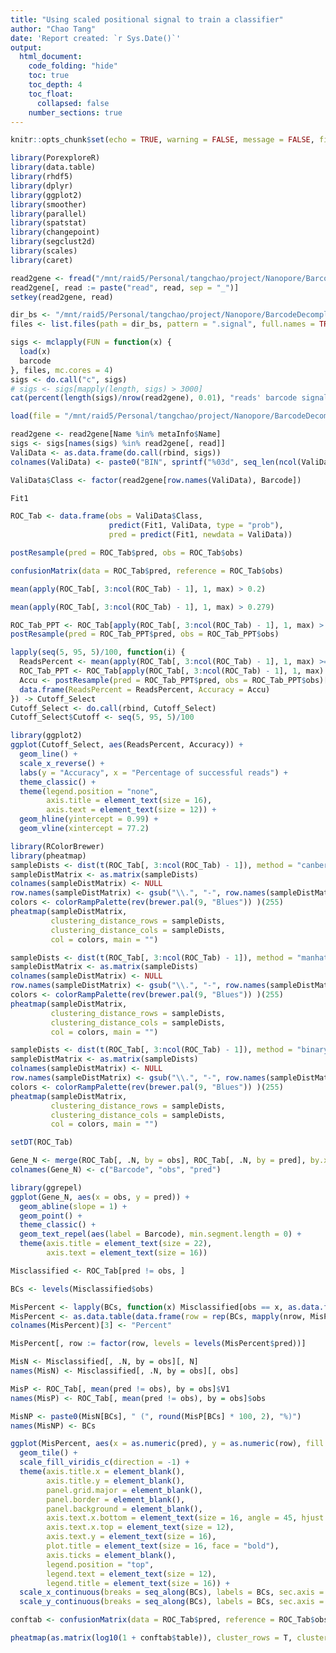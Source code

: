 ```yaml
---
title: "Using scaled positional signal to train a classifier"
author: "Chao Tang"
date: 'Report created: `r Sys.Date()`'
output: 
  html_document: 
    code_folding: "hide"
    toc: true
    toc_depth: 4
    toc_float: 
      collapsed: false
    number_sections: true
---
```


```r
knitr::opts_chunk$set(echo = TRUE, warning = FALSE, message = FALSE, fig.align = 'center')
```

```r
library(PorexploreR)
library(data.table)
library(rhdf5)
library(dplyr)
library(ggplot2)
library(smoother)
library(parallel)
library(spatstat)
library(changepoint)
library(segclust2d)
library(scales)
library(caret)
```

```r
read2gene <- fread("/mnt/raid5/Personal/tangchao/project/Nanopore/BarcodeDecomplex/analysis/02.BamReadsSplit/read2gene_20210703.txt")
read2gene[, read := paste("read", read, sep = "_")]
setkey(read2gene, read)
```

```r
dir_bs <- "/mnt/raid5/Personal/tangchao/project/Nanopore/BarcodeDecomplex/analysis/03.BarcodeProcessing/02.BarcodeSignalBinExp/20210703/"
files <- list.files(path = dir_bs, pattern = ".signal", full.names = TRUE)

sigs <- mclapply(FUN = function(x) {
  load(x)
  barcode
}, files, mc.cores = 4)
sigs <- do.call("c", sigs)
# sigs <- sigs[mapply(length, sigs) > 3000]
cat(percent(length(sigs)/nrow(read2gene), 0.01), "reads' barcode signal has been identified.\n")
```

```r
load(file = "/mnt/raid5/Personal/tangchao/project/Nanopore/BarcodeDecomplex/analysis/04.RandomForest/01.ClassifierTraining/BIN_100_24barcodes_Classifier_V2.RData")
```

```r
read2gene <- read2gene[Name %in% metaInfo$Name]
sigs <- sigs[names(sigs) %in% read2gene[, read]]
ValiData <- as.data.frame(do.call(rbind, sigs))
colnames(ValiData) <- paste0("BIN", sprintf("%03d", seq_len(ncol(ValiData))))
```

```r
ValiData$Class <- factor(read2gene[row.names(ValiData), Barcode])
```

```r
Fit1
```

```r
ROC_Tab <- data.frame(obs = ValiData$Class, 
                      predict(Fit1, ValiData, type = "prob"), 
                      pred = predict(Fit1, newdata = ValiData))
```

```r
postResample(pred = ROC_Tab$pred, obs = ROC_Tab$obs)
```

```r
confusionMatrix(data = ROC_Tab$pred, reference = ROC_Tab$obs)
```

```r
mean(apply(ROC_Tab[, 3:ncol(ROC_Tab) - 1], 1, max) > 0.2)
```

```r
mean(apply(ROC_Tab[, 3:ncol(ROC_Tab) - 1], 1, max) > 0.279)
```

```r
ROC_Tab_PPT <- ROC_Tab[apply(ROC_Tab[, 3:ncol(ROC_Tab) - 1], 1, max) > 0.279, ]
postResample(pred = ROC_Tab_PPT$pred, obs = ROC_Tab_PPT$obs)
```

```r
lapply(seq(5, 95, 5)/100, function(i) {
  ReadsPercent <- mean(apply(ROC_Tab[, 3:ncol(ROC_Tab) - 1], 1, max) >= i)*100
  ROC_Tab_PPT <- ROC_Tab[apply(ROC_Tab[, 3:ncol(ROC_Tab) - 1], 1, max) > i, ]
  Accu <- postResample(pred = ROC_Tab_PPT$pred, obs = ROC_Tab_PPT$obs)[1]
  data.frame(ReadsPercent = ReadsPercent, Accuracy = Accu)
}) -> Cutoff_Select
Cutoff_Select <- do.call(rbind, Cutoff_Select)
Cutoff_Select$Cutoff <- seq(5, 95, 5)/100
```

```r
library(ggplot2)
ggplot(Cutoff_Select, aes(ReadsPercent, Accuracy)) + 
  geom_line() + 
  scale_x_reverse() + 
  labs(y = "Accuracy", x = "Percentage of successful reads") + 
  theme_classic() + 
  theme(legend.position = "none", 
        axis.title = element_text(size = 16), 
        axis.text = element_text(size = 12)) + 
  geom_hline(yintercept = 0.99) + 
  geom_vline(xintercept = 77.2)
```

```r
library(RColorBrewer)
library(pheatmap)
sampleDists <- dist(t(ROC_Tab[, 3:ncol(ROC_Tab) - 1]), method = "canberra")
sampleDistMatrix <- as.matrix(sampleDists)
colnames(sampleDistMatrix) <- NULL
row.names(sampleDistMatrix) <- gsub("\\.", "-", row.names(sampleDistMatrix))
colors <- colorRampPalette(rev(brewer.pal(9, "Blues")) )(255)
pheatmap(sampleDistMatrix, 
         clustering_distance_rows = sampleDists,
         clustering_distance_cols = sampleDists,
         col = colors, main = "")
```

```r
sampleDists <- dist(t(ROC_Tab[, 3:ncol(ROC_Tab) - 1]), method = "manhattan")
sampleDistMatrix <- as.matrix(sampleDists)
colnames(sampleDistMatrix) <- NULL
row.names(sampleDistMatrix) <- gsub("\\.", "-", row.names(sampleDistMatrix))
colors <- colorRampPalette(rev(brewer.pal(9, "Blues")) )(255)
pheatmap(sampleDistMatrix, 
         clustering_distance_rows = sampleDists,
         clustering_distance_cols = sampleDists,
         col = colors, main = "")
```

```r
sampleDists <- dist(t(ROC_Tab[, 3:ncol(ROC_Tab) - 1]), method = "binary")
sampleDistMatrix <- as.matrix(sampleDists)
colnames(sampleDistMatrix) <- NULL
row.names(sampleDistMatrix) <- gsub("\\.", "-", row.names(sampleDistMatrix))
colors <- colorRampPalette(rev(brewer.pal(9, "Blues")) )(255)
pheatmap(sampleDistMatrix, 
         clustering_distance_rows = sampleDists,
         clustering_distance_cols = sampleDists,
         col = colors, main = "")
```

```r
setDT(ROC_Tab)
```

```r
Gene_N <- merge(ROC_Tab[, .N, by = obs], ROC_Tab[, .N, by = pred], by.x = "obs", by.y = "pred")
colnames(Gene_N) <- c("Barcode", "obs", "pred")
```

```r
library(ggrepel)
ggplot(Gene_N, aes(x = obs, y = pred)) + 
  geom_abline(slope = 1) +
  geom_point() + 
  theme_classic() + 
  geom_text_repel(aes(label = Barcode), min.segment.length = 0) + 
  theme(axis.title = element_text(size = 22), 
        axis.text = element_text(size = 16))
```

```r
Misclassified <- ROC_Tab[pred != obs, ]
```

```r
BCs <- levels(Misclassified$obs)

MisPercent <- lapply(BCs, function(x) Misclassified[obs == x, as.data.frame(prop.table(table(pred)) * 100), ])
MisPercent <- as.data.table(data.frame(row = rep(BCs, mapply(nrow, MisPercent)), do.call(rbind, MisPercent)))
colnames(MisPercent)[3] <- "Percent"

MisPercent[, row := factor(row, levels = levels(MisPercent$pred))]
```


```r
MisN <- Misclassified[, .N, by = obs][, N]
names(MisN) <- Misclassified[, .N, by = obs][, obs]

MisP <- ROC_Tab[, mean(pred != obs), by = obs]$V1
names(MisP) <- ROC_Tab[, mean(pred != obs), by = obs]$obs

MisNP <- paste0(MisN[BCs], " (", round(MisP[BCs] * 100, 2), "%)")
names(MisNP) <- BCs
```

```r
ggplot(MisPercent, aes(x = as.numeric(pred), y = as.numeric(row), fill = Percent)) + 
  geom_tile() + 
  scale_fill_viridis_c(direction = -1) + 
  theme(axis.title.x = element_blank(),
        axis.title.y = element_blank(),
        panel.grid.major = element_blank(),
        panel.border = element_blank(),
        panel.background = element_blank(), 
        axis.text.x.bottom = element_text(size = 16, angle = 45, hjust = 1), 
        axis.text.x.top = element_text(size = 12), 
        axis.text.y = element_text(size = 16), 
        plot.title = element_text(size = 16, face = "bold"), 
        axis.ticks = element_blank(), 
        legend.position = "top",
        legend.text = element_text(size = 12), 
        legend.title = element_text(size = 16)) + 
  scale_x_continuous(breaks = seq_along(BCs), labels = BCs, sec.axis = dup_axis(labels = MisPercent[, sum(Percent), by = pred][, round(V1)]), expand = c(0, 0)) + 
  scale_y_continuous(breaks = seq_along(BCs), labels = BCs, sec.axis = dup_axis(labels = MisNP[BCs]), expand = c(0, 0))
```

```r
conftab <- confusionMatrix(data = ROC_Tab$pred, reference = ROC_Tab$obs)
```

```r
pheatmap(as.matrix(log10(1 + conftab$table)), cluster_rows = T, cluster_cols = T)
```






